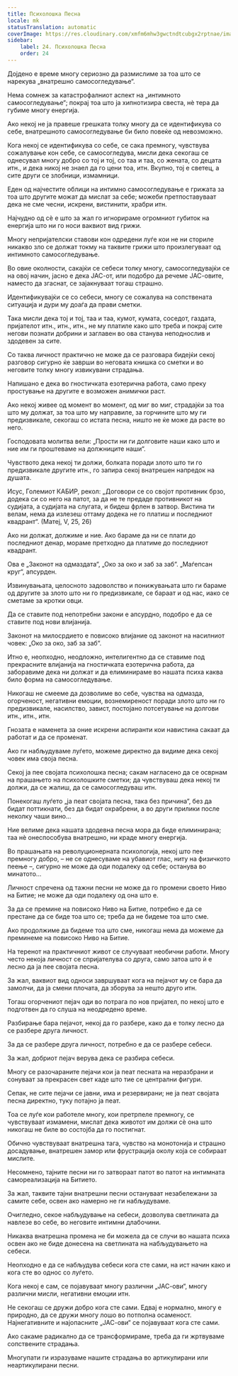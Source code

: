 ```yaml
---
title: Психолошка Песна
locale: mk
statusTranslation: automatic
coverImage: https://res.cloudinary.com/xmfm6mhw3gwctndtcubgx2rptnae/image/upload/v1740468922/small_cover_tratado_de_psicologia_revolucionaria_a4c0dca4e0.webp
sidebar:
    label: 24. Психолошка Песна
    order: 24
---
```

Дојдено е време многу сериозно да размислиме за тоа што се нарекува „внатрешно самосогледување“.

Нема сомнеж за катастрофалниот аспект на „интимното самосогледување“; покрај тоа што ја хипнотизира свеста, нѐ тера да губиме многу енергија.

Ако некој не ја правеше грешката толку многу да се идентификува со себе, внатрешното самосогледување би било повеќе од невозможно.

Кога некој се идентификува со себе, се сака премногу, чувствува сожалување кон себе, се самосогледува, мисли дека секогаш се однесувал многу добро со тој и тој, со таа и таа, со жената, со децата итн., и дека никој не знаел да го цени тоа, итн. Вкупно, тој е светец, а сите други се злобници, измамници.

Еден од најчестите облици на интимно самосогледување е грижата за тоа што другите можат да мислат за себе; можеби претпоставуваат дека не сме чесни, искрени, вистинити, храбри итн.

Најчудно од сѐ е што за жал го игнорираме огромниот губиток на енергија што ни го носи ваквиот вид грижи.

Многу непријателски ставови кон одредени луѓе кои не ни сториле никакво зло се должат токму на таквите грижи што произлегуваат од интимното самосогледување.

Во овие околности, сакајќи се себеси толку многу, самосогледувајќи се на овој начин, јасно е дека ЈАС-от, или подобро да речеме ЈАС-овите, наместо да згаснат, се зајакнуваат тогаш страшно.

Идентификувајќи се со себеси, многу се сожалува на сопствената ситуација и дури му доаѓа да прави сметки.

Така мисли дека тој и тој, таа и таа, кумот, кумата, соседот, газдата, пријателот итн., итн., итн., не му платиле како што треба и покрај сите негови познати добрини и заглавен во ова станува неподнослив и здодевен за сите.

Со таква личност практично не може да се разговара бидејќи секој разговор сигурно ќе заврши во неговата книшка со сметки и во неговите толку многу извикувани страдања.

Напишано е дека во гностичката езотерична работа, само преку простување на другите е возможен анимички раст.

Ако некој живее од момент во момент, од миг во миг, страдајќи за тоа што му должат, за тоа што му направиле, за горчините што му ги предизвикале, секогаш со истата песна, ништо не ќе може да расте во него.

Господовата молитва вели: „Прости ни ги долговите наши како што и ние им ги проштеваме на должниците наши“.

Чувството дека некој ти должи, болката поради злото што ти го предизвикале другите итн., го запира секој внатрешен напредок на душата.

Исус, Големиот КАБИР, рекол: „Договори се со својот противник брзо, додека си со него на патот, за да не те предаде противникот на судијата, а судијата на слугата, и бидеш фрлен в затвор. Вистина ти велам, нема да излезеш оттаму додека не го платиш и последниот квадрант“. (Матеј, V, 25, 26)

Ако ни должат, должиме и ние. Ако бараме да ни се плати до последниот денар, мораме претходно да платиме до последниот квадрант.

Ова е „Законот на одмаздата“, „Око за око и заб за заб“. „Маѓепсан круг“, апсурден.

Извинувањата, целосното задоволство и понижувањата што ги бараме од другите за злото што ни го предизвикале, се бараат и од нас, иако се сметаме за кротки овци.

Да се ставите под непотребни закони е апсурдно, подобро е да се ставите под нови влијанија.

Законот на милосрдието е повисоко влијание од законот на насилниот човек: „Око за око, заб за заб“.

Итно е, неопходно, неодложно, интелигентно да се ставиме под прекрасните влијанија на гностичката езотерична работа, да заборавиме дека ни должат и да елиминираме во нашата психа каква било форма на самосогледување.

Никогаш не смееме да дозволиме во себе, чувства на одмазда, огорченост, негативни емоции, вознемиреност поради злото што ни го предизвикале, насилство, завист, постојано потсетување на долгови итн., итн., итн.

Гнозата е наменета за оние искрени аспиранти кои навистина сакаат да работат и да се променат.

Ако ги набљудуваме луѓето, можеме директно да видиме дека секој човек има своја песна.

Секој ја пее својата психолошка песна; сакам нагласено да се осврнам на прашањето на психолошките сметки; да чувствуваш дека некој ти должи, да се жалиш, да се самосогледуваш итн.

Понекогаш луѓето „ја пеат својата песна, така без причина“, без да бидат поттикнати, без да бидат охрабрени, а во други прилики после неколку чаши вино...

Ние велиме дека нашата здодевна песна мора да биде елиминирана; таа нѐ онеспособува внатрешно, ни краде многу енергија.

Во прашањата на револуционерната психологија, некој што пее премногу добро, – не се однесуваме на убавиот глас, ниту на физичкото пеење –, сигурно не може да оди подалеку од себе; останува во минатото...

Личност спречена од тажни песни не може да го промени своето Ниво на Битие; не може да оди подалеку од она што е.

За да се премине на повисоко Ниво на Битие, потребно е да се престане да се биде тоа што се; треба да не бидеме тоа што сме.

Ако продолжиме да бидеме тоа што сме, никогаш нема да можеме да преминеме на повисоко Ниво на Битие.

На теренот на практичниот живот се случуваат необични работи. Многу често некоја личност се спријателува со друга, само затоа што ѝ е лесно да ја пее својата песна.

За жал, ваквиот вид односи завршуваат кога на пејачот му се бара да замолчи, да ја смени плочата, да зборува за нешто друго итн.

Тогаш огорчениот пејач оди во потрага по нов пријател, по некој што е подготвен да го слуша на неодредено време.

Разбирање бара пејачот, некој да го разбере, како да е толку лесно да се разбере друга личност.

За да се разбере друга личност, потребно е да се разбере себеси.

За жал, добриот пејач верува дека се разбира себеси.

Многу се разочараните пејачи кои ја пеат песната на неразбрани и сонуваат за прекрасен свет каде што тие се централни фигури.

Сепак, не сите пејачи се јавни, има и резервирани; не ја пеат својата песна директно, туку потајно ја пеат.

Тоа се луѓе кои работеле многу, кои претрпеле премногу, се чувствуваат измамени, мислат дека животот им должи сѐ она што никогаш не биле во состојба да го постигнат.

Обично чувствуваат внатрешна тага, чувство на монотонија и страшно досадување, внатрешен замор или фрустрација околу која се собираат мислите.

Несомнено, тајните песни ни го затвораат патот во патот на интимната самореализација на Битието.

За жал, таквите тајни внатрешни песни остануваат незабележани за самите себе, освен ако намерно не ги набљудуваме.

Очигледно, секое набљудување на себеси, дозволува светлината да навлезе во себе, во неговите интимни длабочини.

Никаква внатрешна промена не би можела да се случи во нашата психа освен ако не биде донесена на светлината на набљудувањето на себеси.

Неопходно е да се набљудува себеси кога сте сами, на ист начин како и кога сте во однос со луѓето.

Кога некој е сам, се појавуваат многу различни „ЈАС-ови“, многу различни мисли, негативни емоции итн.

Не секогаш се дружи добро кога сте сами. Едвај е нормално, многу е природно, да се дружи многу лошо во потполна осаменост. Најнегативните и најопасните „ЈАС-ови“ се појавуваат кога сте сами.

Ако сакаме радикално да се трансформираме, треба да ги жртвуваме сопствените страдања.

Многупати ги изразуваме нашите страдања во артикулирани или неартикулирани песни.

